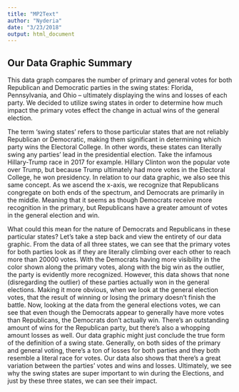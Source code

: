 ```yaml
---
title: "MP2Text"
author: "Nyderia"
date: "3/23/2018"
output: html_document
---
```

## Our Data Graphic Summary 

This data graph compares the number of primary and general votes for both Republican and Democratic parties in the swing states: Florida, Pennsylvania, and Ohio -- ultimately displaying the wins and losses of each party. We decided to utilize swing states in order to determine how much impact the primary votes effect the change in actual wins of the general election.


The term ‘swing states’ refers to those particular states that are not reliably Republican or Democratic, making them significant in determining which party wins the Electoral College. In other words, these states can literally swing any parties’ lead in the presidential election. Take the infamous Hillary-Trump race in 2017 for example. Hillary Clinton won the popular vote over Trump, but because Trump ultimately had more votes in the Electoral College, he won presidency.
In relation to our data graphic, we also see this same concept. As we ascend the x-axis, we recognize that Republicans congregate on both ends of the spectrum, and Democrats are primarily in the middle. Meaning that it seems as though Democrats receive more recognition in the primary, but Republicans have a greater amount of votes in the general election and win. 


What could this mean for the nature of Democrats and Republicans in these particular states? Let’s take a step back and view the entirety of our data graphic. From the data of all three states, we can see that the primary votes for both parties look as if they are literally climbing over each other to reach more than 20000 votes. With the Democrats having more visibility in the color shown along the primary votes, along with the big win as the outlier, the party is evidently more recognized. However, this data shows that none (disregarding the outlier) of these parties actually won in the general elections. Making it more obvious, when we look at the general election votes, that the result of winning or losing the primary doesn’t finish the battle. Now, looking at the data from the general elections votes, we can see that even though the Democrats appear to generally have more votes than Republicans, the Democrats don’t actually win. There’s an outstanding amount of wins for the Republican party, but there’s also a whopping amount losses as well. Our data graphic might just conclude the true form of the definition of a swing state. Generally, on both sides of the primary and general voting, there’s a ton of losses for both parties and they both resemble a literal race for votes. Our data also shows that there’s a great variation between the parties’ votes and wins and losses. Ultimately, we see why the swing states are super important to win during the Elections, and just by these three states, we can see their impact. 
